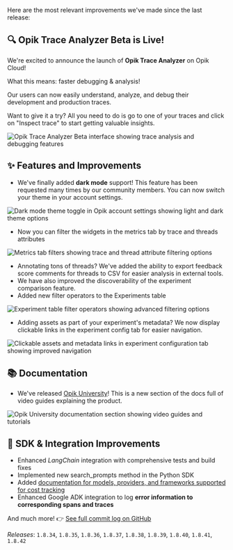 Here are the most relevant improvements we've made since the last release:

## 🔍 Opik Trace Analyzer Beta is Live! 
We're excited to announce the launch of **Opik Trace Analyzer** on Opik Cloud!

What this means: faster debugging & analysis! 

Our users can now easily understand, analyze, and debug their development and production traces. 

Want to give it a try? All you need to do is go to one of your traces and click on "Inspect trace" to start getting valuable insights.

<Frame>
  <img src="/img/changelog/2025-09-05/opik_trace_analyzer.png" alt="Opik Trace Analyzer Beta interface showing trace analysis and debugging features" />
</Frame>

## ✨ Features and Improvements 
- We've finally added **dark mode** support! This feature has been requested many times by our community members. You can now switch your theme in your account settings.

<Frame>
  <img src="/img/changelog/2025-09-05/dark_mode.png" alt="Dark mode theme toggle in Opik account settings showing light and dark theme options" />
</Frame> 

- Now you can filter the widgets in the metrics tab by trace and threads attributes

<Frame>
  <img src="/img/changelog/2025-09-05/metrics_filters.png" alt="Metrics tab filters showing trace and thread attribute filtering options" />
</Frame>

- Annotating tons of threads? We've added the ability to export feedback score comments for threads to CSV for easier analysis in external tools.
- We have also improved the discoverability of the experiment comparison feature.
- Added new filter operators to the Experiments table

<Frame>
  <img src="/img/changelog/2025-09-05/experiment_operators.png" alt="Experiment table filter operators showing advanced filtering options" />
</Frame>

- Adding assets as part of your experiment's metadata? We now display clickable links in the experiment config tab for easier navigation.

<Frame>
  <img src="/img/changelog/2025-09-05/clickable_assets_metadata.png" alt="Clickable assets and metadata links in experiment configuration tab showing improved navigation" />
</Frame>


## 📚 Documentation 
- We've released [Opik University](/opik/opik-university)! This is a new section of the docs full of video guides explaining the product.

<Frame>
  <img src="/img/changelog/2025-09-05/opik_university.png" alt="Opik University documentation section showing video guides and tutorials" />
</Frame>

## 🔌 SDK & Integration Improvements
- Enhanced *LangChain* integration with comprehensive tests and build fixes
- Implemented new search_prompts method in the Python SDK
- Added [documentation for models, providers, and frameworks supported for cost tracking](/docs/opik/tracing/cost_tracking#supported-models-providers-and-integrations)
- Enhanced Google ADK integration to log **error information to corresponding spans and traces**


And much more! 👉 [See full commit log on GitHub](https://github.com/comet-ml/opik/compare/1.8.33...1.8.42)

_Releases_: `1.8.34`, `1.8.35`, `1.8.36`, `1.8.37`, `1.8.38`, `1.8.39`, `1.8.40`, `1.8.41`, `1.8.42`
